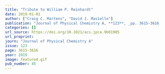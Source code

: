 ```yaml
---
title: "Tribute to William P. Reinhardt"
date: 2019-01-01
author: ["Craig C. Martens", "David J. Masiello"]
publication: "Journal of Physical Chemistry A, **123**, _pp. 3615-3616_ (2019)."
categories: []
url_source: https://doi.org/10.1021/acs.jpca.9b01985
url_preprint: 
journ: "Journal of Physical Chemistry A"
issue: 123
page: 3615-3616
year: 2019
image: featured.gif
pub_number: 45
---
```

